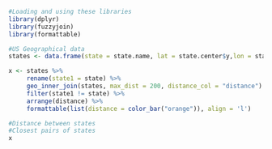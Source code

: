 
```r
#Loading and using these libraries
library(dplyr)
library(fuzzyjoin)
library(formattable)
```


```r
#US Geographical data
states <- data.frame(state = state.name, lat = state.center$y,lon = state.center$x)

x <- states %>%
     rename(state1 = state) %>%
	 geo_inner_join(states, max_dist = 200, distance_col = "distance") %>%
	 filter(state1 != state) %>%
	 arrange(distance) %>%
	 formattable(list(distance = color_bar("orange")), align = 'l')

#Distance between states
#Closest pairs of states
x	 
```

